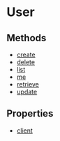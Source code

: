 
# User

## Methods

- [create](../../User/methods/js_sdk.admin.User.create/page.mdx)
- [delete](../../User/methods/js_sdk.admin.User.delete/page.mdx)
- [list](../../User/methods/js_sdk.admin.User.list/page.mdx)
- [me](../../User/methods/js_sdk.admin.User.me/page.mdx)
- [retrieve](../../User/methods/js_sdk.admin.User.retrieve/page.mdx)
- [update](../../User/methods/js_sdk.admin.User.update/page.mdx)

## Properties

- [client](../../User/properties/js_sdk.admin.User.client/page.mdx)
